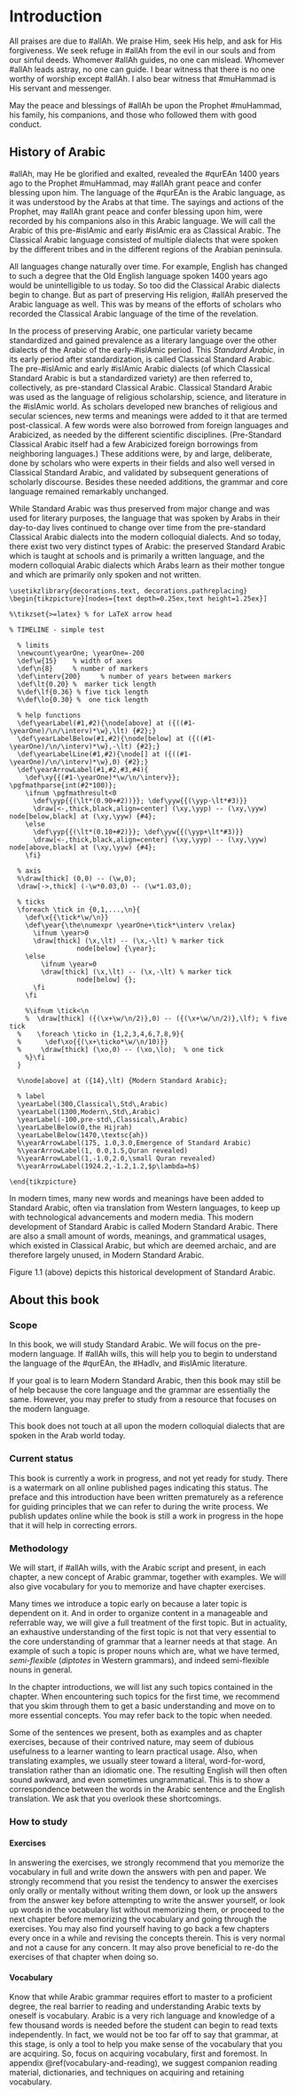 # Introduction

All praises are due to [#allAh]{.trn2}. We praise Him, seek His help, and ask for His forgiveness. We seek refuge in [#allAh]{.trn2} from the evil in our souls and from our sinful deeds. Whomever [#allAh]{.trn2} guides, no one can mislead. Whomever [#allAh]{.trn2} leads astray, no one can guide. I bear witness that there is no one worthy of worship except [#allAh]{.trn2}. I also bear witness that [#muHammad]{.trn2} is His servant and messenger.

May the peace and blessings of [#allAh]{.trn2} be upon the Prophet [#muHammad]{.trn2}, his family, his companions, and those who followed them with good conduct.

## History of Arabic 

[#allAh]{.trn2}, may He be glorified and exalted, revealed the [#qurEAn]{.trn2} 1400 years ago to the Prophet [#muHammad]{.trn2}, may [#allAh]{.trn2} grant peace and confer blessing upon him. The language of the [#qurEAn]{.trn2} is the Arabic language, as it was understood by the Arabs at that time. 
The sayings and actions of the Prophet, may [#allAh]{.trn2} grant peace and confer blessing upon him, were recorded by his companions also in this Arabic language. 
We will call the Arabic of this pre-[#islAm]{.trn2}ic and early [#islAm]{.trn2}ic era as Classical Arabic.
The Classical Arabic language consisted of multiple dialects that were spoken by the different tribes and in the different regions of the Arabian peninsula. 

All languages change naturally over time. For example, English has changed to such a degree that the Old English language spoken 1400 years ago would be unintelligible to us today. So too did the Classical Arabic dialects begin to change. But as part of preserving His religion, [#allAh]{.trn2} preserved the Arabic language as well. This was by means of the efforts of scholars who recorded the Classical Arabic language of the time of the revelation.

In the process of preserving Arabic, one particular variety became standardized and gained prevalence as a literary language over the other dialects of the Arabic of the early-[#islAm]{.trn2}ic period. This _Standard Arabic_, in its early period after standardization, is called Classical Standard Arabic.
<!--or simply Classical Arabic[^1]. -->
The pre-[#islAm]{.trn2}ic and early [#islAm]{.trn2}ic Arabic dialects (of which Classical Standard Arabic is but a standardized variety) are then referred to, collectively, as pre-standard Classical Arabic. Classical Standard Arabic was used as the language of religious scholarship, science, and literature in the [#islAm]{.trn2}ic world. As scholars developed new branches of religious and secular sciences, new terms and meanings were added to it that are termed post-classical. A few words were also borrowed from foreign languages and Arabicized, as needed by the different scientific disciplines. (Pre-Standard Classical Arabic itself had a few Arabicized foreign borrowings from neighboring languages.) These additions were, by and large, deliberate, done by scholars who were experts in their fields and also well versed in Classical Standard Arabic, and validated by subsequent generations of scholarly discourse. Besides these needed additions, the grammar and core language remained remarkably unchanged.

<!--
[^1]: This definition of the term _Classical Arabic_ is not universally accepted, and other authors may use it to also include the Arabic of the late pre-[#islAm]{.trn2}ic and early [#islAm]{.trn2}ic period.
-->

<!--Ahmad Al-Jallad, Damascus Psalm Fragment, p. 69-->
While Standard Arabic was thus preserved from major change and was used for literary purposes, the language that was spoken by Arabs in their day-to-day lives continued to change over time from the pre-standard Classical Arabic dialects into the modern colloquial dialects. And so today, there exist two very distinct types of Arabic: the preserved Standard Arabic which is taught at schools and is primarily a written language, and the modern colloquial Arabic dialects which Arabs learn as their mother tongue and which are primarily only spoken and not written.

```.tikzarabic
\usetikzlibrary{decorations.text, decorations.pathreplacing}
\begin{tikzpicture}[nodes={text depth=0.25ex,text height=1.25ex}]

%\tikzset{>=latex} % for LaTeX arrow head

% TIMELINE - simple test

  % limits
  \newcount\yearOne; \yearOne=-200
  \def\w{15}    % width of axes
  \def\n{8}     % number of markers
  \def\interv{200}     % number of years between markers
  \def\lt{0.20} %  marker tick length
  %\def\lf{0.36} % five tick length
  %\def\lo{0.30} %  one tick length

  % help functions
  \def\yearLabel(#1,#2){\node[above] at ({((#1-\yearOne)/\n/\interv)*\w},\lt) {#2};}
  \def\yearLabelBelow(#1,#2){\node[below] at ({((#1-\yearOne)/\n/\interv)*\w},-\lt) {#2};}
  \def\yearLabelLine(#1,#2){\node[] at ({((#1-\yearOne)/\n/\interv)*\w},0) {#2};}
  \def\yearArrowLabel(#1,#2,#3,#4){
    \def\xy{{(#1-\yearOne)*\w/\n/\interv}}; \pgfmathparse{int(#2*100)};
    \ifnum \pgfmathresult<0
      \def\yyp{{(\lt*(0.90+#2))}}; \def\yyw{{(\yyp-\lt*#3)}}
      \draw[<-,thick,black,align=center] (\xy,\yyp) -- (\xy,\yyw) node[below,black] at (\xy,\yyw) {#4};
    \else
      \def\yyp{{(\lt*(0.10+#2)}}; \def\yyw{{(\yyp+\lt*#3)}}
      \draw[<-,thick,black,align=center] (\xy,\yyp) -- (\xy,\yyw) node[above,black] at (\xy,\yyw) {#4};
    \fi}

  % axis
  %\draw[thick] (0,0) -- (\w,0);
  \draw[->,thick] (-\w*0.03,0) -- (\w*1.03,0);

  % ticks
  \foreach \tick in {0,1,...,\n}{
    \def\x{{\tick*\w/\n}}
    \def\year{\the\numexpr \yearOne+\tick*\interv \relax}
	  \ifnum \year>0
      \draw[thick] (\x,\lt) -- (\x,-\lt) % marker tick
	             node[below] {\year};
    \else
	    \ifnum \year=0
        \draw[thick] (\x,\lt) -- (\x,-\lt) % marker tick
	             node[below] {};
      \fi
    \fi

	%\ifnum \tick<\n
	%  \draw[thick] ({(\x+\w/\n/2)},0) -- ({(\x+\w/\n/2)},\lf); % five tick
  %    \foreach \ticko in {1,2,3,4,6,7,8,9}{
  %      \def\xo{{(\x+\ticko*\w/\n/10)}}
  %	    \draw[thick] (\xo,0) -- (\xo,\lo);  % one tick
	%}\fi
  }

  %\node[above] at ({14},\lt) {Modern Standard Arabic};

  % label
  \yearLabel(300,Classical\,Std\,Arabic)
  \yearLabel(1300,Modern\,Std\,Arabic)
  \yearLabel(-100,pre-std\,Classical\,Arabic)
  \yearLabelBelow(0,the Hijrah)
  \yearLabelBelow(1470,\textsc{ah})
  %\yearArrowLabel(175, 1.0,3.0,Emergence of Standard Arabic)
  %\yearArrowLabel(1, 0.0,1.5,Quran revealed)
  %\yearArrowLabel(1,-1.0,2.0,\small Quran revealed)
  %\yearArrowLabel(1924.2,-1.2,1.2,$p\lambda=h$)

\end{tikzpicture}
```

In modern times, many new words and meanings have been added to Standard Arabic, often via translation from Western languages, to keep up with technological advancements and modern media. 
<!--However, it must be said that these additions have often been done by translators rather than scholars in the field, and have sometimes lacked the deliberation seen in the post-classical additions to Standard Arabic. -->
This modern development of Standard Arabic is called Modern Standard Arabic. 
There are also a small amount of words, meanings, and grammatical usages, which existed in Classical Arabic, but which are deemed archaic, and are therefore largely unused, in Modern Standard Arabic.

Figure\ 1.1 (above) depicts this historical development of Standard Arabic.

## About this book <!--([إن شاء الله]{.ar})-->

### Scope

In this book, we will study Standard Arabic. We will focus on the pre-modern language. If [#allAh]{.trn2} wills, this will help you to begin to understand the language of the [#qurEAn]{.trn2}, the [#HadIv]{.trn2}, and [#islAm]{.trn2}ic literature.

If your goal is to learn Modern Standard Arabic, then this book may still be of help because the core language and the grammar are essentially the same. However, you may prefer to study from a resource that focuses on the modern language.

This book does not touch at all upon the modern colloquial dialects that are spoken in the Arab world today.

### Current status

This book is currently a work in progress, and not yet ready for study.
There is a watermark on all online published pages indicating this status.
The preface and this introduction have been written prematurely as a reference for guiding principles that we can refer to during the write process.
We publish updates online while the book is still a work in progress in the hope that it will help in correcting errors.


### Methodology

We will start, if [#allAh]{.trn2} wills, with the Arabic script and present, in each chapter, a new concept of Arabic grammar, together with examples. 
We will also give vocabulary for you to memorize and have chapter exercises. 

Many times we introduce a topic early on because a later topic is dependent on it.
And in order to organize content in a manageable and referrable way, we will give a full treatment of the first topic.
But in actuality, an exhaustive understanding of the first topic is not that very essential to the core understanding of grammar that a learner needs at that stage.
An example of such a topic is proper nouns which are, what we have termed, _semi-flexible_ (_diptotes_ in Western grammars), and indeed semi-flexible nouns in general.

In the chapter introductions, we will list any such topics contained in the chapter.
When encountering such topics for the first time, we recommend that you skim through them to get a basic understanding and move on to more essential concepts.
You may refer back to the topic when needed.

Some of the sentences we present, both as examples and as chapter exercises, because of their contrived nature, may seem of dubious usefulness to a learner wanting to learn practical usage. 
Also, when translating examples, we usually steer toward a literal, word-for-word, translation rather than an idiomatic one. 
The resulting English will then often sound awkward, and even sometimes ungrammatical.
This is to show a correspondence between the words in the Arabic sentence and the English translation.
We ask that you overlook these shortcomings.

### How to study

#### Exercises

In answering the exercises, we strongly recommend that you memorize the vocabulary in full and write down the answers with pen and paper.
We strongly recommend that you
resist the tendency to
answer the exercises only orally or mentally without writing them down,
or look up the answers from the answer key before attempting to write the answer yourself,
or look up words in the vocabulary list without memorizing them,
or proceed to the next chapter before memorizing the vocabulary and going through the exercises.
You may also find yourself having to go back a few chapters every once in a while and revising the concepts therein. 
This is very normal and not a cause for any concern. It may also prove beneficial to re-do the exercises of that chapter when doing so.

#### Vocabulary

Know that while Arabic grammar requires effort to master to a proficient degree, the real barrier to reading and understanding Arabic texts by oneself is vocabulary. 
Arabic is a very rich language and knowledge of a few thousand words is needed before the student can begin to read texts independently.
In fact, we would not be too far off to say that grammar, at this stage, is only a tool to help you make sense of the vocabulary that you are acquiring.
So, focus on acquiring vocabulary, first and foremost. 
In appendix\ \@ref(vocabulary-and-reading), we suggest companion reading material, dictionaries, and techniques on acquiring and retaining vocabulary.
<!--
As companion reading material, we can recommend the book [عمدة التفسير لأحمد شاكر]{.ar} ([3umtdatu -ttafsIr]{.trn} by [#aHmad #cAkir]{.trn2}) which is an abridgement of the famous commentary of the [#qurEan]{.trn2} by [ابن كثير]{.ar} ([#ibn #kavIr]{.trn2}).
Start with [#surat al-#baqarah]{.trn2} because of its relatively easier content.
And try to start this early on, even before you have completed your grammar course.
In the beginning, trying to read a real book will seem difficult, especially when you haven't yet learned the complete Arabic grammar. 
But, keep at it, at intervals. If [#allAh]{.trn2} wills, it will become easier, and there will be a tipping point when you are able to understand many of the words and the gist of a sentence.
-->

